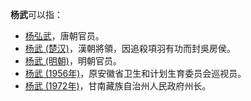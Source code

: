 '''杨武'''可以指：
*[[杨弘武|杨弘武]]，唐朝官员。
*[[杨武_(楚汉)|杨武 (楚汉)]]，漢朝將領，因追殺項羽有功而封吳房侯。
*[[杨武_(明朝)|杨武 (明朝)]]，明朝官员。
*[[杨武_(1956年)|杨武 (1956年)]]，原安徽省卫生和计划生育委员会巡视员。
*[[杨武_(1972年)|杨武 (1972年)]]，甘南藏族自治州人民政府州长。

{{Disambig|N|Cat=二字消歧义}}